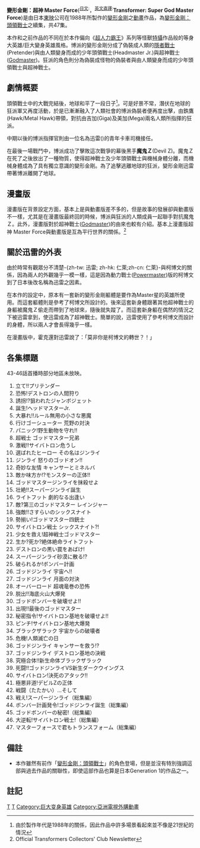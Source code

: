 {{Link style|time=2015-12-12T05:12:06+00:00}}
{{noteTA
|T=zh-hans:变形金刚：隐者战士;zh-hk:變形金剛：隱者戰士;zh-tw:變形金剛：超神 Master Force;
|G1=Transformers
}}
{{Infobox animanga/Headerofja
|title= 變形金剛：超神 Master Force
|image= 
|size= 
|caption= 
|japanese=トランスフォーマー 超神マスターフォース
|english= Transformers: Super-God Master Force
|kana= 
|romaji= Toransufoma choujin masutafosu
|genre= [[SF|SF]]
}}
{{Infobox animanga/name
|original= 
|official= 
|formal= 
|common= 變形金剛：隱者戰士
}}
{{Infobox animanga/TVAnime
|標題= 
|原案= 金田益實、{{lang|ja|まがみばん}}
|原作= [[Takara|Takara]]
|導演= 今澤哲男
|系列構成= 星山博之
|腳本= 星山博之<br />安藤豊弘<br />荒木芳久<br />金田益實
|人物原案=
|人物設定= {{lang|ja|まがみばん}}
|機械設定= 
|音樂= 石田勝範
|動畫製作= [[東映動畫|東映動畫]]
|製作= 
|播放電視台= {{flagicon|JPN}} [[日本電視台|日本電視台]]<br>{{flagicon|HKG|1959}} [[亞洲電視|亞洲電視]][[本港台|本港台]]<br>{{flagicon|CHN}} [[北京電視台科教頻道|北京電視台科教頻道]]
|其他電視台= 
|播放開始= {{flagicon|JPN}} 1988年4月12日
|播放結束= 1989年3月7日<br />{{flagicon|HKG|1959}} 1989年5月21日 - 1990年3月4日
|話數= 全42話(外加5集總集篇)
|其他= 
|Copyright= 
}}
{{Infobox animanga/Footerofja}}

'''變形金剛：超神 Master Force'''(<sup>[[日文|日文]]:</sup>'''{{lang|ja|トランスフォーマー 超神マスターフォース}}'''，<sup>[[英文|英文直譯]]:</sup>'''Transformer: Super God Master Force''')是由日本[[東映|東映]]公司在1988年所製作的[[變形金剛|變形金剛]]之[[動畫|動畫]]作品，為[[變形金剛：頭領戰士|變形金剛：頭領戰士]]之續集，共47集。

本作和之前作品的不同在於本作偏向《[[超人力霸王|超人力霸王]]》系列等怪獸[[特攝|特攝]]作品般的等身大英雄/巨大變身英雄風格。博派的變形金剛分成了偽裝成人類的[[:en:Pretenders_(Transformers)|隱者戰士]](Pretender)與由人類變身而成的少年頭領戰士(Headmaster Jr.)與超神戰士([[:en:Powermaster#Godmasters_-_Transformers:_Super-God_Masterforce|Godmaster]])。狂派的角色則分為偽裝成怪物的偽裝者與由人類變身而成的少年頭領戰士與超神戰士。

==劇情概要==
頭領戰士中的大戰完結後，地球和平了一段日子<ref>由於製作年代是1988年的關係，因此作品中許多場景看起來並不像是21世紀的情況</ref>。可是好景不常，潛伏在地球的狂派軍又再度活動，於是已漸漸融入了人類社會的博派偽裝者便再度出擊，由鉄鷹(Hawk/Metal Hawk)帶領，對抗由吉加(Giga)及美加(Mega)兩名人類所指揮的狂派。

中期以後的博派指揮官則由一位名為迅雷({{lang|ja|ジンライ}})的青年卡車司機接任。

在最後一場戰鬥中，博派成功了擊敗這次戰爭的幕後黑手'''魔鬼Ｚ'''(Devil Z)。魔鬼Ｚ在死了之後放出了一種物質，使得超神戰士及少年頭領戰士與機械身體分離，而機械身體成為了具有獨立意識的變形金剛。為了追擊逃離地球的狂派，變形金剛迅雷帶著博派離開了地球。

==漫畫版==
漫畫版在背景設定方面，基本上是與動畫版差不多的，但是故事的發展卻與動畫版不一樣，尤其是在漫畫版最終回的時候，博派與狂派的人類成員一起聯手對抗魔鬼Ｚ。此外，漫畫版對於超神戰士([[:en:Powermaster#Godmasters_-_Transformers:_Super-God_Masterforce|Godmaster]])的由來也較有介紹。基本上漫畫版超神 Master Force與動畫版是互為平行世界的關係。<ref>Official Transformers Collectors' Club Newsletter</ref>

==關於迅雷的外表==

由於時常有觀眾分不清楚-{zh-tw: 迅雷; zh-hk: 仁萊;zh-cn: 仁萊}-與柯博文的關係，因為兩人的外觀幾乎一模一樣，這是因為動力戰士([[:en:Powermaster|Powermaster]])版的柯博文到了日本後改名稱為迅雷之因素。

在本作的設定中，原本有一套新的變形金剛軀體是要作為Master星的英雄所使用。而這套軀體則是參考了柯博文所設計的。後來這套新身體跟著其他超神戰士的身軀被魔鬼Ｚ偷走而帶到了地球來，隨後就失蹤了。而這套新身軀在偶然的情況之下被迅雷拿到，使迅雷成為了超神戰士。簡單的說，迅雷使用了參考柯博文而設計的身體，所以兩人才會長得幾乎一樣。

在漫畫版中，霍克還對迅雷說了：「莫非你是柯博文的轉世？！」

== 各集標題 ==
43-46話首播時部分地區未放映。

# 立て!!プリテンダー
# 恐怖!デストロンの人間狩り
# 誘拐!?狙われたジャンボジェット
# 誕生!ヘッドマスターJr.
# 大暴れ!!ルール無用の小さな悪魔
# 行けゴーシューター 荒野の対決
# パニック!野生動物を守れ!!
# 超戦士 ゴッドマスター兄弟
# 激戦!!サイバトロン危うし
# 選ばれたヒーロー その名はジンライ
# ジンライ 怒りのゴッドオン!!
# 奇妙な友情 キャンサーとミネルバ
# 敵か味方か!?モンスターの正体!!
# ゴッドマスタージンライを抹殺せよ
# 壮絶!!スーパージンライ誕生
# ライトフット 劇的なる出逢い
# 敵?第三のゴッドマスター レインジャー
# 強敵!!さすらいのシックスナイト
# 勢揃い!ゴッドマスター四銃士
# サイバトロン戦士 シックスナイト?!
# 少女を救え!超神戦士ゴッドマスター
# 生か?死か?絶体絶命ライトフット
# デストロンの黒い罠をあばけ!
# スーパージンライ砂漠に散る!?
# 破られるか!ボンバー計画
# ゴッドジンライ 宇宙へ!!
# ゴッドジンライ 月面の対決
# オーバーロード 超魂竜巻の恐怖
# 脱出!!海底火山大爆発
# ゴッドボンバーを破壊せよ!!
# 出現!!最後のゴッドマスター
# 秘密指令!サイバトロン基地を破壊せよ!!
# ピンチ!サイバトロン基地大爆発
# ブラックザラック 宇宙からの破壊者
# 危機!人類滅亡の日
# ゴッドジンライ キャンサーを救う!?
# ゴッドジンライ デストロン基地の決戦
# 究極合体!!新生命体ブラックザラック
# 死闘!!ゴッドジンライVS新生ダークウイングス
# サイバトロン!決死のアタック!!
# 極悪非道!デビルZの正体
# 戦闘（たたかい）…そして
# 戦え!スーパージンライ（総集編）
# ボンバー計画発令!ゴッドジンライ誕生（総集編）
# ゴッドボンバーの秘密!（総集編）
# 大逆転!サイバトロン戦士!（総集編）
# マスターフォースで君もトランスフォーム（総集編）

==備註==
* 本作雖然有前作「[[變形金剛：頭領戰士|變形金剛：頭領戰士]]」的角色登場，但是並沒有特別強調這部與過去作品的關聯性，即使這部作品也算是日本Generation 1的作品之一。

==註記==
<references/>
{{變形金剛系列}}

[[Category:日本變形金剛動畫|T]]
[[Category:1988年日本電視動畫|T]]
[[Category:巨大变身英雄|Category:巨大变身英雄]]
[[Category:亞洲電視外購動畫|Category:亞洲電視外購動畫]]